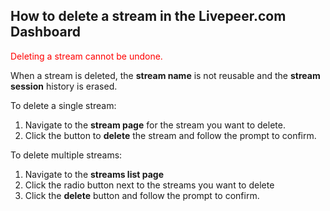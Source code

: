 
<DocsLayout title="How to delete a stream in the Dashboard - Livepeer.com" description="How to delete a stream in the Livepeer.com Dashboard">


## How to delete a stream in the Livepeer.com Dashboard

<p>
  <font color="red">Deleting a stream cannot be undone.</font>
</p>

When a stream is deleted, the **stream name** is not reusable and the **stream
session** history is erased.

To delete a single stream:

1. Navigate to the **stream page** for the stream you want to delete.
1. Click the button to **delete** the stream and follow the prompt to confirm.

To delete multiple streams:

1. Navigate to the **streams list page**
1. Click the radio button next to the streams you want to delete
1. Click the **delete** button and follow the prompt to confirm.

</DocsLayout>

